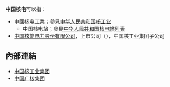 '''中国核电'''可以指：
* 中國核电工業；參見[[中华人民共和国核工业|中华人民共和国核工业]]
**中国核电站；參見[[中华人民共和国核电站列表|中华人民共和国核电站列表]]
* [[中国核能电力股份有限公司|中国核能电力股份有限公司]]，上市公司（{{sse|601985}}），中国核工业集团子公司

==內部連結==
* [[中国核工业集团|中国核工业集团]]
* [[中国广核集团|中国广核集团]]

{{disambig|Cat=四字消歧義}}